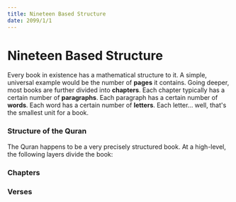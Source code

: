 ```yaml
---
title: Nineteen Based Structure
date: 2099/1/1
---
```


# Nineteen Based Structure


Every book in existence has a mathematical structure to it. A simple, universal example would be the number of **pages** it contains. Going deeper, most books are further divided into **chapters**. Each chapter typically has a certain number of **paragraphs**. Each paragraph has a certain number of **words**. Each word has a certain number of **letters**. Each letter... well, that's the smallest unit for a book.

### Structure of the Quran

The Quran happens to be a very precisely structured book. At a high-level, the following layers divide the book:

<Steps>

### Chapters

### Verses

</Steps>


<Cards>
  <Card title="Opening Chapter" href="/code-19/number-of-chapters" />
  <Card title="Number of Verses" href="/code-19/number-of-verses" />
  <Card title="Opening Verse" href="/code-19/opening-verse" />
  <Card title="Opening Chapter" href="/code-19/opening-chapter" />
</Cards>